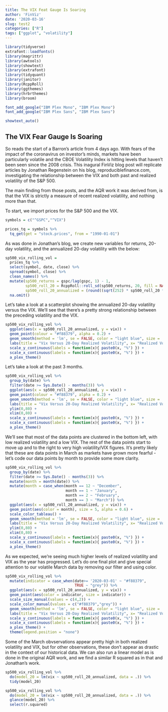 ```yaml
---
title: The VIX Feat Gauge Is Soaring
author: 'FinViz'
date: '2020-03-16'
slug: test2
categories: ["R"]
tags: ["ggplot", "volatility"]
---
```


```r
library(tidyverse)
extrafont::loadfonts()
library(magrittr)
library(awtools)
library(showtext)
library(extrafont)
library(tidyquant)
library(janitor)
library(RcppRoll)
library(ggthemes)
library(hrbrthemes)
library(broom)

font_add_google("IBM Plex Mono", "IBM Plex Mono")
font_add_google("IBM Plex Sans", "IBM Plex Sans")

showtext_auto()
```

## The VIX Fear Gauge Is Soaring

So reads the start of a Barron's article from 4 days ago. With fears of the impact of the coronavirus on investor's minds, markets have been particularly volatile and the CBOE Volatility Index is hitting levels that haven't been seen since the 2008 crisis. This inagural FinViz blog post will replicate articles by Jonathan Regenstein on his blog, reproduciblefinance.com, investigating the relationship between the VIX and both past and realized volatility of the S&P 500.

The main finding from those posts, and the AQR work it was derived from, is that the VIX is strictly a measure of recent realized volatility, and nothing more than that.

To start, we import prices for the S&P 500 and the VIX.

```r
symbols = c("^GSPC","^VIX")

prices_tq = symbols %>% 
  tq_get(get = "stock.prices", from = "1990-01-01")
```

As was done in Jonathan's blog, we create new variables for returns, 20-day volatility, and the annualized 20-day volatility with the below:

```r
sp500_vix_rolling_vol = 
  prices_tq %>%  
  select(symbol, date, close) %>% 
  spread(symbol, close) %>% 
  clean_names() %>% 
  mutate(sp500_returns = gspc/lag(gspc, 1) - 1,
         sp500_roll_20 = RcppRoll::roll_sd(sp500_returns, 20, fill = NA, align = "right"),
         sp500_roll_20_annualized = (round((sqrt(252) * sp500_roll_20 * 100), 2))) %>% 
  na.omit()
```

Let's take a look at a scatterplot showing the annualized 20-day volatility versus the VIX. We'll see that there's a pretty strong relationship between the preceding volatility and the VIX.

```r
sp500_vix_rolling_vol %>%
  ggplot(aes(x = sp500_roll_20_annualized, y = vix)) +
  geom_point(colour = "#f88379", alpha = 0.2) +
  geom_smooth(method = 'lm', se = FALSE, color = "light blue", size = .5) +
  labs(title = "Vix Versus 20-Day Realized Volatility", x= "Realized Volatility Preceding 20 Trading Days", y= "VIX") +
  scale_y_continuous(labels = function(x){ paste0(x, "%") }) +
  scale_x_continuous(labels = function(x){ paste0(x, "%") }) +
  a_plex_theme()
```

Let's take a look at the past 3 months.

```r
sp500_vix_rolling_vol %>%
  group_by(date) %>% 
  filter(date >= Sys.Date() - months(3)) %>% 
  ggplot(aes(x = sp500_roll_20_annualized, y = vix)) +
  geom_point(colour = "#f88379", alpha = 0.2) +
  geom_smooth(method = 'lm', se = FALSE, color = "light blue", size = .5) +
  labs(title = "Vix Versus 20-Day Realized Volatility", x= "Realized Volatility Preceding 20 Trading Days", y= "VIX") +
  ylim(0,80) +
  xlim(0,80) +
  scale_y_continuous(labels = function(x){ paste0(x, "%") }) +
  scale_x_continuous(labels = function(x){ paste0(x, "%") }) +
  a_plex_theme() 
```

We'll see that most of the data points are clustered in the bottom left, with low realized volatility and a low VIX. The rest of the data points start to move up and to the right to very high volatility/VIX figures. It's pretty likely that these are data points in March as markets have grown more fearful - let's code our data points by month to provide some more clarity.

```r
sp500_vix_rolling_vol %>%
  group_by(date) %>% 
  filter(date >= Sys.Date() - months(3)) %>% 
  mutate(month = month(date)) %>%
  mutate(month = case_when(month == 12 ~ "December",
                           month == 1 ~ "January",
                           month == 2 ~ "February",
                           month == 3 ~ "March")) %>% 
  ggplot(aes(x = sp500_roll_20_annualized, y = vix)) +
  geom_point(aes(color = month), size = 5, alpha = 0.6) +
  scale_color_tableau() +
  geom_smooth(method = 'lm', se = FALSE, color = "light blue", size = .5) +
  labs(title = "Vix Versus 20-Day Realized Volatility", x= "Realized Volatility Preceding 20 Trading Days", y= "VIX") +
  ylim(0,80) +
  xlim(0,80) +
  scale_y_continuous(labels = function(x){ paste0(x, "%") }) +
  scale_x_continuous(labels = function(x){ paste0(x, "%") }) +
  a_plex_theme() 
```

As we expected, we're seeing much higher levels of realized volatility and VIX as the year has progressed. Let's do one final plot and give special attention to our volatile March data by removing our filter and using color.

```r
sp500_vix_rolling_vol %>%
  mutate(indicator = case_when(date>= '2020-03-01' ~ "#f88379",
                               TRUE ~ "grey")) %>% 
  ggplot(aes(x = sp500_roll_20_annualized, y = vix)) +
  geom_point(aes(color = indicator, size = indicator)) +
  scale_size_manual(values = c(4,2)) +
  scale_color_manual(values = c("#f88379","grey")) +
  geom_smooth(method = 'lm', se = FALSE, color = "light blue", size = .5) +
  labs(title = "Vix Versus 20-Day Realized Volatility", x= "Realized Volatility Preceding 20 Trading Days", y= "VIX") +
  scale_y_continuous(labels = function(x){ paste0(x, "%") }) +
  scale_x_continuous(labels = function(x){ paste0(x, "%") }) +
  a_plex_theme() +
  theme(legend.position = "none")
```

Some of the March obvservations appear pretty high in both realized volatility and VIX, but for other observations, these don't appear as drastic in the context of our historical data. We can also run a linear model as is done in the original AQR work, and we find a similar R squared as in that and Jonathan's work.

```r
sp500_vix_rolling_vol %>% 
  do(model_20 = lm(vix ~ sp500_roll_20_annualized, data = .)) %>% 
  tidy(model_20)
```
```r
sp500_vix_rolling_vol %>% 
  do(model_20 = lm(vix ~ sp500_roll_20_annualized, data = .)) %>% 
  glance(model_20) %>% 
  select(r.squared)
```
